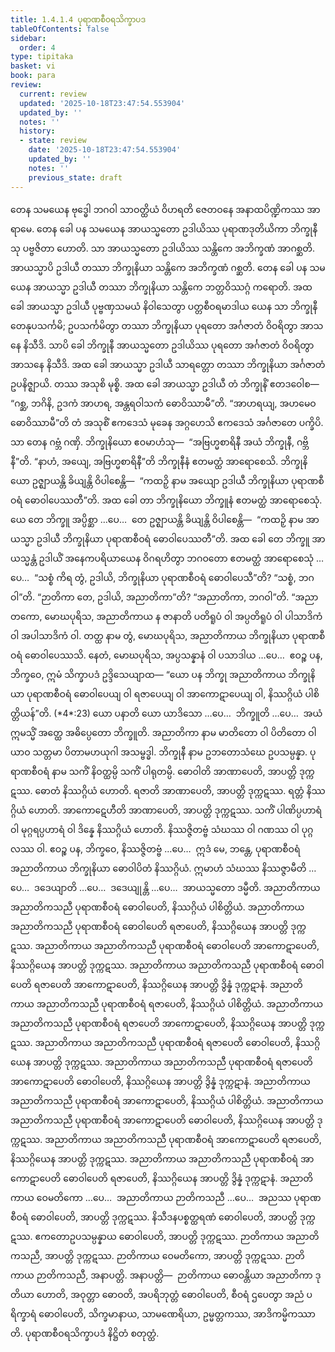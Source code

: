 ```yaml
---
title: 1.4.1.4 ပုရာဏစီဝရသိက္ခာပဒ
tableOfContents: false
sidebar:
  order: 4
type: tipitaka
basket: vi
book: para
review:
  current: review
  updated: '2025-10-18T23:47:54.553904'
  updated_by: ''
  notes: ''
  history:
  - state: review
    date: '2025-10-18T23:47:54.553904'
    updated_by: ''
    notes: ''
    previous_state: draft
---
```



<DynamicBreadcrumb />


<ReviewStatus review={frontmatter.review} showDetails={true} />

<HypothesisAnnotation frontmatter={frontmatter} />

<Division number="503" book="para" e="ch" v="1" p="306">

<Paragraph number="1941" book="para">
တေန သမယေန ဗုဒ္ဓေါ ဘဂဝါ သာဝတ္ထိယံ ဝိဟရတိ ဇေတဝနေ အနာထပိဏ္ဍိကဿ အာရာမေ. တေန ခေါ ပန သမယေန အာယသ္မတော ဥဒါယိဿ ပုရာဏဒုတိယိကာ ဘိက္ခုနီသု ပဗ္ဗဇိတာ ဟောတိ. သာ အာယသ္မတော ဥဒါယိဿ သန္တိကေ အဘိက္ခဏံ အာဂစ္ဆတိ. အာယသ္မာပိ ဥဒါယီ တဿာ ဘိက္ခုနိယာ သန္တိကေ အဘိက္ခဏံ ဂစ္ဆတိ. တေန ခေါ ပန သမယေန အာယသ္မာ ဥဒါယီ တဿာ ဘိက္ခုနိယာ သန္တိကေ ဘတ္တဝိဿဂ္ဂံ ကရောတိ.
</Paragraph>

<Paragraph number="1942" book="para">
အထ ခေါ အာယသ္မာ ဥဒါယီ ပုဗ္ဗဏှသမယံ နိဝါသေတွာ ပတ္တစီဝရမာဒါယ ယေန သာ ဘိက္ခုနီ တေနုပသင်္ကမိ; ဥပသင်္ကမိတွာ တဿာ ဘိက္ခုနိယာ ပုရတော အင်္ဂဇာတံ ဝိဝရိတွာ အာသနေ နိသီဒိ. သာပိ ခေါ ဘိက္ခုနီ အာယသ္မတော ဥဒါယိဿ ပုရတော အင်္ဂဇာတံ ဝိဝရိတွာ အာသနေ နိသီဒိ. အထ ခေါ အာယသ္မာ ဥဒါယီ သာရတ္တော တဿာ ဘိက္ခုနိယာ အင်္ဂဇာတံ ဥပနိဇ္ဈာယိ. တဿ အသုစိ မုစ္စိ. အထ ခေါ အာယသ္မာ ဥဒါယီ တံ ဘိက္ခုနိံ ဧတဒဝေါစ—  “ဂစ္ဆ, ဘဂိနိ, ဥဒကံ အာဟရ, အန္တရဝါသကံ ဓောဝိဿာမီ”တိ. “အာဟရယျ, အဟမေဝ ဓောဝိဿာမီ”တိ တံ အသုစိံ ဧကဒေသံ မုခေန အဂ္ဂဟေသိ ဧကဒေသံ အင်္ဂဇာတေ ပက္ခိပိ. သာ တေန ဂဗ္ဘံ ဂဏှိ. ဘိက္ခုနိယော ဧဝမာဟံသု—  “အဗြဟ္မစာရိနီ အယံ ဘိက္ခုနီ, ဂဗ္ဘိနီ”တိ. “နာဟံ, အယျေ, အဗြဟ္မစာရိနီ”တိ ဘိက္ခုနီနံ ဧတမတ္ထံ အာရောစေသိ. ဘိက္ခုနိယော ဥဇ္ဈာယန္တိ ခိယျန္တိ ဝိပါစေန္တိ—  “ကထဉှိ နာမ အယျော ဥဒါယီ ဘိက္ခုနိယာ ပုရာဏစီဝရံ ဓောဝါပေဿတီ”တိ. အထ ခေါ တာ ဘိက္ခုနိယော ဘိက္ခူနံ ဧတမတ္ထံ အာရောစေသုံ. ယေ တေ ဘိက္ခူ အပ္ပိစ္ဆာ …ပေ…  တေ ဥဇ္ဈာယန္တိ ခိယျန္တိ ဝိပါစေန္တိ—  “ကထဉှိ နာမ အာယသ္မာ ဥဒါယီ ဘိက္ခုနိယာ ပုရာဏစီဝရံ ဓောဝါပေဿတီ”တိ.
</Paragraph>

<Paragraph number="1943" book="para">
အထ ခေါ တေ ဘိက္ခူ အာယသ္မန္တံ ဥဒါယိံ အနေကပရိယာယေန ဝိဂရဟိတွာ ဘဂဝတော ဧတမတ္ထံ အာရောစေသုံ …ပေ…  “သစ္စံ ကိရ တွံ, ဥဒါယိ, ဘိက္ခုနိယာ ပုရာဏစီဝရံ ဓောဝါပေသီ”တိ? “သစ္စံ, ဘဂဝါ”တိ. “ဉာတိကာ တေ, ဥဒါယိ, အညာတိကာ”တိ? “အညာတိကာ, ဘဂဝါ”တိ. “အညာတကော, မောဃပုရိသ, အညာတိကာယ န ဇာနာတိ ပတိရူပံ ဝါ အပ္ပတိရူပံ ဝါ ပါသာဒိကံ ဝါ အပါသာဒိကံ ဝါ. တတ္ထ နာမ တွံ, မောဃပုရိသ, အညာတိကာယ ဘိက္ခုနိယာ ပုရာဏစီဝရံ ဓောဝါပေဿသိ. နေတံ, မောဃပုရိသ, အပ္ပသန္နာနံ ဝါ ပသာဒါယ …ပေ…  ဧဝဉ္စ ပန, ဘိက္ခဝေ, ဣမံ သိက္ခာပဒံ ဥဒ္ဒိသေယျာထ—
</Paragraph>

</Division>
<Division number="504" book="para" e="ch" v="1" p="307">

<Paragraph number="1944" book="para">
<Emphasis>“ယော ပန ဘိက္ခု အညာတိကာယ ဘိက္ခုနိယာ ပုရာဏစီဝရံ ဓောဝါပေယျ ဝါ ရဇာပေယျ ဝါ အာကောဋာပေယျ ဝါ, နိဿဂ္ဂိယံ ပါစိတ္တိယန်”</Emphasis>တိ. (*4*:<Emphasis>23</Emphasis>)
</Paragraph>

</Division>
<Division number="505" book="para" e="ch" v="1" p="307">

<Paragraph number="1945" book="para">
<Emphasis>ယော ပနာ</Emphasis>တိ ယော ယာဒိသော …ပေ…  <Emphasis>ဘိက္ခူ</Emphasis>တိ …ပေ…  အယံ ဣမသ္မိံ အတ္ထေ အဓိပ္ပေတော ဘိက္ခူတိ.
</Paragraph>

<Paragraph number="1946" book="para">
<Emphasis>အညာတိကာ</Emphasis> နာမ မာတိတော ဝါ ပိတိတော ဝါ ယာဝ သတ္တမာ ပိတာမဟယုဂါ အသမ္ဗဒ္ဓါ.
</Paragraph>

<Paragraph number="1947" book="para">
<Emphasis>ဘိက္ခုနီ</Emphasis> နာမ ဥဘတောသံဃေ ဥပသမ္ပန္နာ.
</Paragraph>

<Paragraph number="1948" book="para">
<Emphasis>ပုရာဏစီဝရံ</Emphasis> နာမ သကိံ နိဝတ္ထမ္ပိ သကိံ ပါရုတမ္ပိ.
</Paragraph>

<Paragraph number="1949" book="para">
<Emphasis>ဓောဝါတိ အာဏာပေတိ</Emphasis>, အာပတ္တိ ဒုက္ကဋဿ. ဓောတံ နိဿဂ္ဂိယံ ဟောတိ. <Emphasis>ရဇာတိ အာဏာပေတိ</Emphasis>, အာပတ္တိ ဒုက္ကဋဿ. ရတ္တံ နိဿဂ္ဂိယံ ဟောတိ. <Emphasis>အာကောဋေဟီတိ အာဏာပေတိ</Emphasis>, အာပတ္တိ ဒုက္ကဋဿ. သကိံ ပါဏိပ္ပဟာရံ ဝါ မုဂ္ဂရပ္ပဟာရံ ဝါ ဒိန္နေ နိဿဂ္ဂိယံ ဟောတိ. နိဿဇ္ဇိတဗ္ဗံ သံဃဿ ဝါ ဂဏဿ ဝါ ပုဂ္ဂလဿ ဝါ. ဧဝဉ္စ ပန, ဘိက္ခဝေ, နိဿဇ္ဇိတဗ္ဗံ …ပေ…  ဣဒံ မေ, ဘန္တေ, ပုရာဏစီဝရံ အညာတိကာယ ဘိက္ခုနိယာ ဓောဝါပိတံ နိဿဂ္ဂိယံ. ဣမာဟံ သံဃဿ နိဿဇ္ဇာမီတိ …ပေ…  ဒဒေယျာတိ …ပေ…  ဒဒေယျုန္တိ …ပေ…  အာယသ္မတော ဒမ္မီတိ.
</Paragraph>

</Division>
<Division number="506" book="para" e="ch" v="1" p="307">

<Paragraph number="1950" book="para">
အညာတိကာယ အညာတိကသညီ ပုရာဏစီဝရံ ဓောဝါပေတိ, နိဿဂ္ဂိယံ ပါစိတ္တိယံ. အညာတိကာယ အညာတိကသညီ ပုရာဏစီဝရံ ဓောဝါပေတိ ရဇာပေတိ, နိဿဂ္ဂိယေန အာပတ္တိ ဒုက္ကဋဿ. အညာတိကာယ အညာတိကသညီ ပုရာဏစီဝရံ ဓောဝါပေတိ အာကောဋာပေတိ, နိဿဂ္ဂိယေန အာပတ္တိ ဒုက္ကဋဿ. အညာတိကာယ အညာတိကသညီ ပုရာဏစီဝရံ ဓောဝါပေတိ ရဇာပေတိ အာကောဋာပေတိ, နိဿဂ္ဂိယေန အာပတ္တိ ဒွိန္နံ ဒုက္ကဋာနံ.
</Paragraph>

<Paragraph number="1951" book="para">
အညာတိကာယ အညာတိကသညီ ပုရာဏစီဝရံ ရဇာပေတိ, နိဿဂ္ဂိယံ ပါစိတ္တိယံ. အညာတိကာယ အညာတိကသညီ ပုရာဏစီဝရံ ရဇာပေတိ အာကောဋာပေတိ, နိဿဂ္ဂိယေန အာပတ္တိ ဒုက္ကဋဿ. အညာတိကာယ အညာတိကသညီ ပုရာဏစီဝရံ ရဇာပေတိ ဓောဝါပေတိ, နိဿဂ္ဂိယေန အာပတ္တိ ဒုက္ကဋဿ. အညာတိကာယ အညာတိကသညီ ပုရာဏစီဝရံ ရဇာပေတိ အာကောဋာပေတိ ဓောဝါပေတိ, နိဿဂ္ဂိယေန အာပတ္တိ ဒွိန္နံ ဒုက္ကဋာနံ.
</Paragraph>

<Paragraph number="1952" book="para">
အညာတိကာယ အညာတိကသညီ ပုရာဏစီဝရံ အာကောဋာပေတိ, နိဿဂ္ဂိယံ ပါစိတ္တိယံ. အညာတိကာယ အညာတိကသညီ ပုရာဏစီဝရံ အာကောဋာပေတိ ဓောဝါပေတိ, နိဿဂ္ဂိယေန အာပတ္တိ ဒုက္ကဋဿ. အညာတိကာယ အညာတိကသညီ ပုရာဏစီဝရံ အာကောဋာပေတိ ရဇာပေတိ, နိဿဂ္ဂိယေန အာပတ္တိ ဒုက္ကဋဿ. အညာတိကာယ အညာတိကသညီ ပုရာဏစီဝရံ အာကောဋာပေတိ ဓောဝါပေတိ ရဇာပေတိ, နိဿဂ္ဂိယေန အာပတ္တိ ဒွိန္နံ ဒုက္ကဋာနံ.
</Paragraph>

<Paragraph number="1953" book="para">
အညာတိကာယ ဝေမတိကော …ပေ…  အညာတိကာယ ဉာတိကသညီ …ပေ…  အညဿ ပုရာဏစီဝရံ ဓောဝါပေတိ, အာပတ္တိ ဒုက္ကဋဿ. နိသီဒနပစ္စတ္ထရဏံ ဓောဝါပေတိ, အာပတ္တိ ဒုက္ကဋဿ. ဧကတောဥပသမ္ပန္နာယ ဓောဝါပေတိ, အာပတ္တိ ဒုက္ကဋဿ. ဉာတိကာယ အညာတိကသညီ, အာပတ္တိ ဒုက္ကဋဿ. ဉာတိကာယ ဝေမတိကော, အာပတ္တိ ဒုက္ကဋဿ. ဉာတိကာယ ဉာတိကသညီ, အနာပတ္တိ.
</Paragraph>

</Division>
<Division number="507" book="para" e="ch" v="1" p="308">

<Paragraph number="1954" book="para">
အနာပတ္တိ—  ဉာတိကာယ ဓောဝန္တိယာ အညာတိကာ ဒုတိယာ ဟောတိ, အဝုတ္တာ ဓောဝတိ, အပရိဘုတ္တံ ဓောဝါပေတိ, စီဝရံ ဌပေတွာ အညံ ပရိက္ခာရံ ဓောဝါပေတိ, သိက္ခမာနာယ, သာမဏေရိယာ, ဥမ္မတ္တကဿ, အာဒိကမ္မိကဿာတိ.

</Paragraph>
</Division>

<Paragraph number="1955" type="center" book="para">
ပုရာဏစီဝရသိက္ခာပဒံ နိဋ္ဌိတံ စတုတ္ထံ.
</Paragraph>